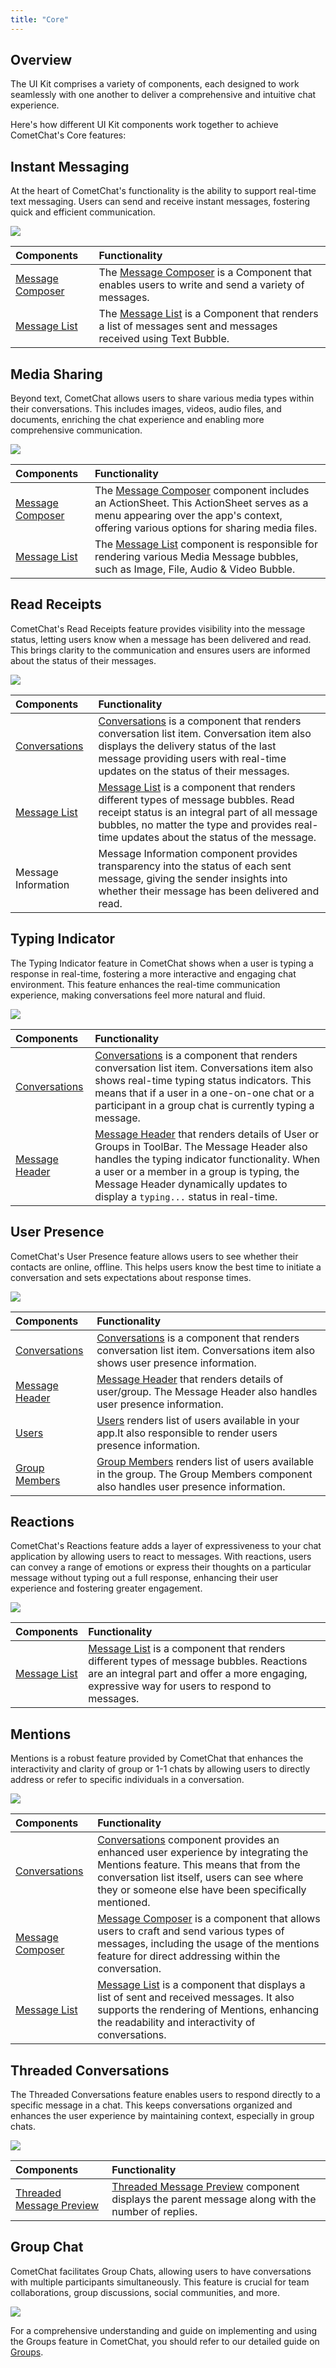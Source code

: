 ```yaml
---
title: "Core"
---
```




## Overview

The UI Kit comprises a variety of components, each designed to work seamlessly with one another to deliver a comprehensive and intuitive chat experience.

Here's how different UI Kit components work together to achieve CometChat's Core features:

## Instant Messaging

At the heart of CometChat's functionality is the ability to support real-time text messaging. Users can send and receive instant messages, fostering quick and efficient communication.

<Frame>
  <img src="/images/94312eb7-intro_web_screens-7ee27b256c54ea069273e198ec2aad4e.png" />
</Frame>

| Components                                                 | Functionality                                                                                                                                       |
| :---------------------------------------------------------- | :--------------------------------------------------------------------------------------------------------------------------------------------------- |
| [Message Composer](/ui-kit/react/v5/message-composer) | The [Message Composer](/ui-kit/react/v5/message-composer) is a Component that enables users to write and send a variety of messages.           |
| [Message List](/ui-kit/react/v5/message-list)         | The [Message List](/ui-kit/react/v5/message-list) is a Component that renders a list of messages sent and messages received using Text Bubble. |

## Media Sharing

Beyond text, CometChat allows users to share various media types within their conversations. This includes images, videos, audio files, and documents, enriching the chat experience and enabling more comprehensive communication.

<Frame>
  <img src="/images/56d32794-feature_media_sharing_web_screens-85d19aa1d4efea1f5bfec8a718e67d1c.png" />
</Frame>

| Components                                                 | Functionality                                                                                                                                                                                                           |
| :---------------------------------------------------------- | :----------------------------------------------------------------------------------------------------------------------------------------------------------------------------------------------------------------------- |
| [Message Composer](/ui-kit/react/v5/message-composer) | The [Message Composer](/ui-kit/react/v5/message-composer) component includes an ActionSheet. This ActionSheet serves as a menu appearing over the app's context, offering various options for sharing media files. |
| [Message List](/ui-kit/react/v5/message-list)         | The [Message List](/ui-kit/react/v5/message-list) component is responsible for rendering various Media Message bubbles, such as Image, File, Audio & Video Bubble.                                                 |

## Read Receipts

CometChat's Read Receipts feature provides visibility into the message status, letting users know when a message has been delivered and read. This brings clarity to the communication and ensures users are informed about the status of their messages.

<Frame>
  <img src="/images/bf16bef1-feature_read_receipt_web_screens-68fddd4e39d86dfcb7d41b5e945dcdc3.png" />
</Frame>

| Components                                           | Functionality                                                                                                                                                                                                                                                         |
| :---------------------------------------------------- | :--------------------------------------------------------------------------------------------------------------------------------------------------------------------------------------------------------------------------------------------------------------------- |
| [Conversations](/ui-kit/react/v5/conversations) | [Conversations](/ui-kit/react/v5/conversations) is a component that renders conversation list item. Conversation item also displays the delivery status of the last message providing users with real-time updates on the status of their messages.              |
| [Message List](/ui-kit/react/v5/message-list)   | [Message List](/ui-kit/react/v5/message-list) is a component that renders different types of message bubbles. Read receipt status is an integral part of all message bubbles, no matter the type and provides real-time updates about the status of the message. |
| Message Information                                  | Message Information component provides transparency into the status of each sent message, giving the sender insights into whether their message has been delivered and read.                                                                                          |

## Typing Indicator

The Typing Indicator feature in CometChat shows when a user is typing a response in real-time, fostering a more interactive and engaging chat environment. This feature enhances the real-time communication experience, making conversations feel more natural and fluid.

<Frame>
  <img src="/images/5de16f7b-feature_typing_indicator_web_screens-da2f83292de9815655d0b5b0ff6fef6f.png" />
</Frame>

| Components                                             | Functionality                                                                                                                                                                                                                                                                                                    |
| :------------------------------------------------------ | :---------------------------------------------------------------------------------------------------------------------------------------------------------------------------------------------------------------------------------------------------------------------------------------------------------------- |
| [Conversations](/ui-kit/react/v5/conversations)   | [Conversations](/ui-kit/react/v5/conversations) is a component that renders conversation list item. Conversations item also shows real-time typing status indicators. This means that if a user in a one-on-one chat or a participant in a group chat is currently typing a message.                        |
| [Message Header](/ui-kit/react/v5/message-header) | [Message Header](/ui-kit/react/v5/message-header) that renders details of User or Groups in ToolBar. The Message Header also handles the typing indicator functionality. When a user or a member in a group is typing, the Message Header dynamically updates to display a `typing...` status in real-time. |

## User Presence

CometChat's User Presence feature allows users to see whether their contacts are online, offline. This helps users know the best time to initiate a conversation and sets expectations about response times.

<Frame>
  <img src="/images/dc91a3ce-feature_status_indicator_web_screens-b7e131fd1b9b8b61db986a037c711e06.png" />
</Frame>

| Components                                             | Functionality                                                                                                                                                          |
| :------------------------------------------------------ | :---------------------------------------------------------------------------------------------------------------------------------------------------------------------- |
| [Conversations](/ui-kit/react/v5/conversations)   | [Conversations](/ui-kit/react/v5/conversations) is a component that renders conversation list item. Conversations item also shows user presence information.      |
| [Message Header](/ui-kit/react/v5/message-header) | [Message Header](/ui-kit/react/v5/message-header) that renders details of user/group. The Message Header also handles user presence information.                  |
| [Users](/ui-kit/react/v5/users)                   | [Users](/ui-kit/react/v5/users) renders list of users available in your app.It also responsible to render users presence information.                             |
| [Group Members](/ui-kit/react/v5/group-members)   | [Group Members](/ui-kit/react/v5/group-members) renders list of users available in the group. The Group Members component also handles user presence information. |

## Reactions

CometChat's Reactions feature adds a layer of expressiveness to your chat application by allowing users to react to messages. With reactions, users can convey a range of emotions or express their thoughts on a particular message without typing out a full response, enhancing their user experience and fostering greater engagement.

<Frame>
  <img src="/images/a1c1501b-reactions_web_screens-f04b4e202fdd5d9fd9c86056eed31247.png" />
</Frame>

| Components                                         | Functionality                                                                                                                                                                                                                 |
| :-------------------------------------------------- | :----------------------------------------------------------------------------------------------------------------------------------------------------------------------------------------------------------------------------- |
| [Message List](/ui-kit/react/v5/message-list) | [Message List](/ui-kit/react/v5/message-list) is a component that renders different types of message bubbles. Reactions are an integral part and offer a more engaging, expressive way for users to respond to messages. |

## Mentions

Mentions is a robust feature provided by CometChat that enhances the interactivity and clarity of group or 1-1 chats by allowing users to directly address or refer to specific individuals in a conversation.

<Frame>
  <img src="/images/a4778ade-mentions_web_screens-554df9099f110c592be8b32b750d64d2.png" />
</Frame>

| Components                                                 | Functionality                                                                                                                                                                                                                                                          |
| :---------------------------------------------------------- | :---------------------------------------------------------------------------------------------------------------------------------------------------------------------------------------------------------------------------------------------------------------------- |
| [Conversations](/ui-kit/react/v5/conversations)       | [Conversations](/ui-kit/react/v5/conversations) component provides an enhanced user experience by integrating the Mentions feature. This means that from the conversation list itself, users can see where they or someone else have been specifically mentioned. |
| [Message Composer](/ui-kit/react/v5/message-composer) | [Message Composer](/ui-kit/react/v5/message-composer) is a component that allows users to craft and send various types of messages, including the usage of the mentions feature for direct addressing within the conversation.                                    |
| [Message List](/ui-kit/react/v5/message-list)         | [Message List](/ui-kit/react/v5/message-list) is a component that displays a list of sent and received messages. It also supports the rendering of Mentions, enhancing the readability and interactivity of conversations.                                        |

## Threaded Conversations

The Threaded Conversations feature enables users to respond directly to a specific message in a chat. This keeps conversations organized and enhances the user experience by maintaining context, especially in group chats.

<Frame>
  <img src="/images/c61ec9db-threaded_conversations-3aa9e480dfcc47159d393052f19f313f.png" />
</Frame>

| Components                                                                 | Functionality                                                                                                                                      |
| :-------------------------------------------------------------------------- | :-------------------------------------------------------------------------------------------------------------------------------------------------- |
| [Threaded Message Preview](/ui-kit/react/v5/threaded-message-preview) | [Threaded Message Preview](/ui-kit/react/v5/threaded-message-preview) component displays the parent message along with the number of replies. |

## Group Chat

CometChat facilitates Group Chats, allowing users to have conversations with multiple participants simultaneously. This feature is crucial for team collaborations, group discussions, social communities, and more.

<Frame>
  <img src="/images/f42ad8d3-group_chat_web_screens-c9204e4c244ca55a7ffe6c9498299625.png" />
</Frame>

For a comprehensive understanding and guide on implementing and using the Groups feature in CometChat, you should refer to our detailed guide on [Groups](/ui-kit/react/v5/groups).
